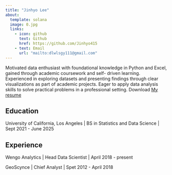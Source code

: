 ```yaml
---
title: "Jinhyo Lee"
about:
  template: solana
  image: 0.jpg
  links:
    - icon: github
      text: Github
      href: https://github.com/Jinhyo415
    - text: Email
      url: "mailto:dlwlsgy111@gmail.com"
---
```


Motivated data enthusiast with foundational knowledge in Python and Excel, gained through academic coursework and self- driven learning. Experienced in exploring datasets and presenting findings through clear visualizations as part of academic projects. Eager to apply data analysis skills to solve practical problems in a professional setting. 
Download [My resume](/RenderCV_EngineeringResumes_Theme.pdf)

## Education

University of California, Los Angeles \| BS in Statistics and Data Science \| Sept 2021 - June 2025

## Experience

Wengo Analytics \| Head Data Scientist \| April 2018 - present

GeoScynce \| Chief Analyst \| Spet 2012 - April 2018
